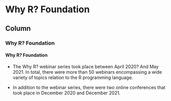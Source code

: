 Why R? Foundation {data-navmenu="Conferences"}
===========================================

Column {.tabset}
--------------------

### Why R? Foundation

<h4>Why R? Foundation </h4> 

* The Why R? webinar series took place between April 2020? And May 2021. In total, there were more than 50 webinars encompassing a wide variety of topics relation to the R programming language. 

* In addition to the webinar series, there were two online conferences that took place in December 2020 and December 2021. 
